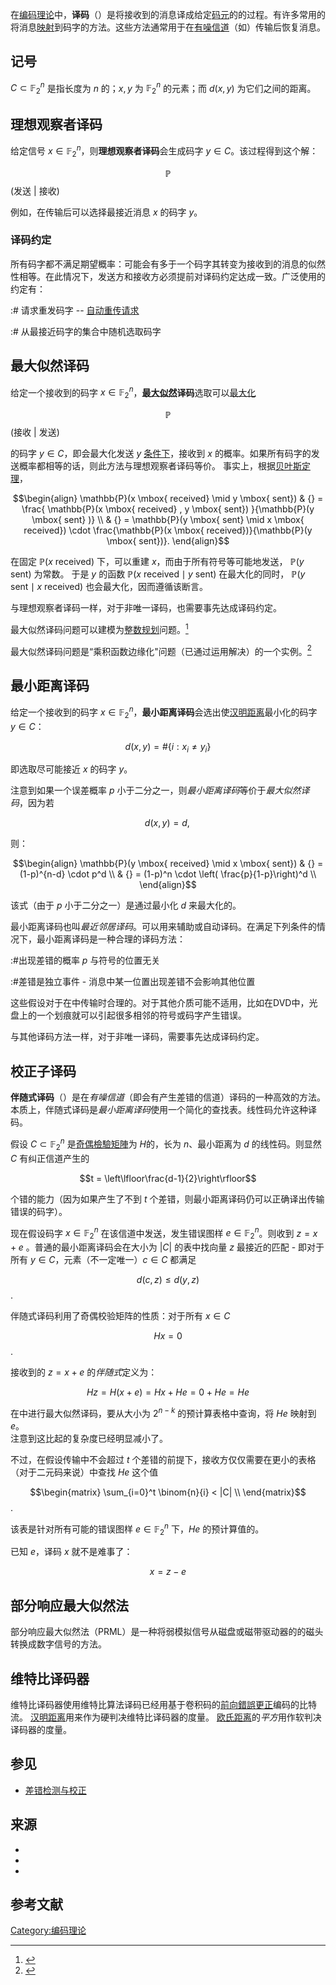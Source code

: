 在[[编码理论|编码理论]]中，'''译码'''（{{lang-en|'''decoding'''}}）是将接收到的消息译成给定[[码元|码元]]的{{le|码字|codewords}}的过程。有许多常用的将消息[[映射|映射]]到码字的方法。这些方法通常用于在[[有噪信道编码定理|有噪信道]]（如{{le|二元对称信道|binary symmetric channel}}）传输后恢复消息。

==记号==
<math>C \subset \mathbb{F}_2^n</math> 是指长度为 <math>n</math> 的{{le|二元码|binary code}}；<math>x,y</math> 为 <math>\mathbb{F}_2^n</math> 的元素；而 <math>d(x,y)</math> 为它们之间的距离。

==理想观察者译码==

给定信号 <math>x \in \mathbb{F}_2^n</math>，则'''理想观察者译码'''会生成码字 <math>y \in C</math>。该过程得到这个解：

:<math>\mathbb{P}</math>({{mvar|y}}发送 | {{mvar|x}}接收)

例如，在传输后可以选择最接近消息 <math>x</math> 的码字 <math>y</math>。

=== 译码约定 ===

所有码字都不满足期望概率：可能会有多于一个码字其转变为接收到的消息的似然性相等。在此情况下，发送方和接收方必须提前对译码约定达成一致。广泛使用的约定有：
:# 请求重发码字 -- [[ARQ|自动重传请求]]
:# 从最接近码字的集合中随机选取码字

==最大似然译码==
{{Further|最大似然估计}}

给定一个接收到的码字 <math>x \in \mathbb{F}_2^n</math>，'''[[最大似然估计|最大似然]]译码'''选取可以[[最优化|最大化]]

:<math>\mathbb{P}</math>({{mvar|x}}接收 | {{mvar|y}}发送)

的码字 <math>y \in C</math>，即会最大化发送 <math>y</math> [[条件概率|条件下]]，接收到 <math>x</math> 的概率。如果所有码字的发送概率都相等的话，则此方法与理想观察者译码等价。
事实上，根据[[贝叶斯定理|贝叶斯定理]]，

:<math>
\begin{align}
\mathbb{P}(x \mbox{ received} \mid y \mbox{ sent}) & {} = \frac{ \mathbb{P}(x \mbox{ received} , y \mbox{ sent}) }{\mathbb{P}(y \mbox{ sent} )} \\
& {} = \mathbb{P}(y \mbox{ sent} \mid x \mbox{ received}) \cdot \frac{\mathbb{P}(x \mbox{ received})}{\mathbb{P}(y \mbox{ sent})}.
\end{align}
</math>

在固定 <math>\mathbb{P}(x \mbox{ received})</math> 下，可以重建 <math>x</math>，而由于所有符号等可能地发送，
<math>\mathbb{P}(y \mbox{ sent})</math> 为常数。
于是 <math>y</math> 的函数
<math>
\mathbb{P}(x \mbox{ received} \mid y \mbox{ sent}) 
</math>
在最大化的同时，
<math>
\mathbb{P}(y \mbox{ sent}\mid x \mbox{ received} ) 
</math>
也会最大化，因而遵循该断言。

与理想观察者译码一样，对于非唯一译码，也需要事先达成译码约定。

最大似然译码问题可以建模为[[整数规划|整数规划]]问题。<ref name = feldman>{{cite news | title=Using Linear Programming to Decode Binary Linear Codes | first1=Jon | last1=Feldman |first2=Martin J. | last2=Wainwright | first3=David R. | last3=Karger | journal=IEEE Transactions on Information Theory | volume=51 | issue=3 | pages=954–972 |date=March 2005 | doi=10.1109/TIT.2004.842696}}</ref>

最大似然译码问题是“乘积函数边缘化"问题（已通过运用{{le|广义分配律|generalized distributive law}}解决）的一个实例。<ref name=GenDistLaw>{{cite journal | last1=Aji | first1=Srinivas M. | last2=McEliece | first2=Robert J. | title=The Generalized Distributive Law | journal=IEEE Transactions on Information Theory |date=March 2000 | volume=46 | issue=2 | pages=325–343 | doi=10.1109/18.825794}}</ref>

==最小距离译码==

给定一个接收到的码字 <math>x \in \mathbb{F}_2^n</math>，'''最小距离译码'''会选出使[[汉明距离|汉明距离]]最小化的码字 <math>y \in C</math>：

:<math>d(x,y) = \# \{i : x_i \not = y_i \}</math>

即选取尽可能接近 <math>x</math> 的码字 <math>y</math>。

注意到如果一个{{le|离散无记忆信道|discrete memoryless channel}}误差概率 <math>p</math> 小于二分之一，则''最小距离译码''等价于''最大似然译码''，因为若

:<math>d(x,y) = d,\,</math>

则：

:<math>
\begin{align}
\mathbb{P}(y \mbox{ received} \mid x \mbox{ sent}) & {} = (1-p)^{n-d} \cdot p^d \\
& {} = (1-p)^n \cdot \left( \frac{p}{1-p}\right)^d \\
\end{align}
</math>

该式（由于 ''p'' 小于二分之一）是通过最小化 ''d'' 来最大化的。

最小距离译码也叫''最近邻居译码''。可以用{{le|标准阵列|standard array}}来辅助或自动译码。在满足下列条件的情况下，最小距离译码是一种合理的译码方法：

:#出现差错的概率 <math>p</math> 与符号的位置无关
:#差错是独立事件 - 消息中某一位置出现差错不会影响其他位置

这些假设对于在{{le|二元对称信道|binary symmetric channel}}中传输时合理的。对于其他介质可能不适用，比如在DVD中，光盘上的一个划痕就可以引起很多相邻的符号或码字产生错误。

与其他译码方法一样，对于非唯一译码，需要事先达成译码约定。

==校正子译码==
<!-- [[伴随式译码|伴随式译码]]重定向到这里 -->
'''伴随式译码'''（{{lang-en|'''syndrome decoding'''}}）是在''有噪信道''（即会有产生差错的信道）译码{{le|线性码|linear code}}的一种高效的方法。本质上，伴随式译码是''最小距离译码''使用一个简化的查找表。线性码允许这种译码。

假设 <math>C\subset \mathbb{F}_2^n</math> 是[[奇偶檢驗矩陣|奇偶檢驗矩陣]]为 <math>H</math>的，长为 <math>n</math>、最小距离为 <math>d</math> 的线性码。则显然 <math>C</math> 有纠正信道产生的

:<math>t = \left\lfloor\frac{d-1}{2}\right\rfloor</math>

个错的能力（因为如果产生了不到 <math>t</math> 个差错，则最小距离译码仍可以正确译出传输错误的码字）。

现在假设码字 <math>x \in \mathbb{F}_2^n</math> 在该信道中发送，发生错误图样 <math>e \in \mathbb{F}_2^n</math>。则收到 <math>z=x+e</math> 。普通的最小距离译码会在大小为 <math>|C|</math> 的表中找向量 <math>z</math> 最接近的匹配 - 即对于所有 <math>y \in C</math>，元素（不一定唯一）<math>c \in C</math> 都满足

:<math>d(c,z) \leq d(y,z)</math>.

伴随式译码利用了奇偶校验矩阵的性质：对于所有 <math>x \in C</math>

:<math>Hx = 0</math>.

接收到的 <math>z=x+e</math> 的''伴随式''定义为：

:<math>Hz = H(x+e) =Hx + He = 0 + He = He</math>

在{{le|二元对称信道|Binary symmetric channel}}中进行最大似然译码，要从大小为 <math>2^{n-k}</math> 的预计算表格中查询，将 <math>He</math> 映射到 <math>e</math>。<br/>
注意到这比起{{le|标准阵列|standard array |标准阵列译码}}的复杂度已经明显减小了。

不过，在假设传输中不会超过 <math>t</math> 个差错的前提下，接收方仅仅需要在更小的表格（对于二元码来说）中查找 <math>He</math> 这个值

:<math>
\begin{matrix}
\sum_{i=0}^t \binom{n}{i} < |C| \\
\end{matrix}
</math>.

该表是针对所有可能的错误图样 <math>e \in \mathbb{F}_2^n</math> 下，<math>He</math> 的预计算值的。

已知 <math>e</math>，译码 <math>x</math> 就不是难事了：

:<math>x = z - e </math>

== 部分响应最大似然法 ==

部分响应最大似然法（PRML）是一种将弱模拟信号从磁盘或磁带驱动器的的磁头转换成数字信号的方法。

== 维特比译码器 ==

维特比译码器使用维特比算法译码已经用基于卷积码的[[前向錯誤更正|前向錯誤更正]]编码的比特流。
[[汉明距离|汉明距离]]用来作为硬判决维特比译码器的度量。
[[欧几里得距离|欧氏距离]]的''平方''用作软判决译码器的度量。

== 参见 ==
* [[差错检测与校正|差错检测与校正]]

==来源==
* {{cite book | last=Hill | first=Raymond | title=A first course in coding theory | url=https://archive.org/details/firstcourseincod0000hill | publisher=[[牛津大學出版社|Oxford University Press]] | series=Oxford Applied Mathematics and Computing Science Series | year=1986 | isbn=0-19-853803-0 }}
* {{cite book | last = Pless | first = Vera | authorlink=Vera Pless | title = Introduction to the theory of error-correcting codes | url = https://archive.org/details/introductiontoth0000ples_o1b9 | publisher = [[約翰威立|John Wiley & Sons]]|series = Wiley-Interscience Series in Discrete Mathematics | year = 1982| isbn = 0-471-08684-3 }}
* {{cite book | author=J.H. van Lint | title=Introduction to Coding Theory | edition=2nd | publisher=Springer-Verlag | series=[[數學研究生教材|GTM]] | volume=86 | year=1992 | isbn=3-540-54894-7 }}

== 参考文献 ==
{{reflist}}

[[Category:编码理论|Category:编码理论]]